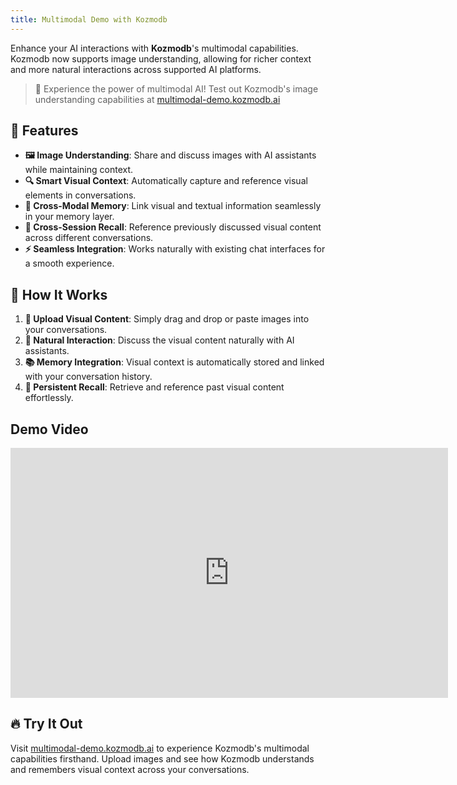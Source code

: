 ```yaml
---
title: Multimodal Demo with Kozmodb
---
```


<Snippet file="paper-release.mdx" />

Enhance your AI interactions with **Kozmodb**'s multimodal capabilities. Kozmodb now supports image understanding, allowing for richer context and more natural interactions across supported AI platforms.

> 🎉 Experience the power of multimodal AI! Test out Kozmodb's image understanding capabilities at [multimodal-demo.kozmodb.ai](https://multimodal-demo.kozmodb.ai)

## 🚀 Features

- **🖼️ Image Understanding**: Share and discuss images with AI assistants while maintaining context.
- **🔍 Smart Visual Context**: Automatically capture and reference visual elements in conversations.
- **🔗 Cross-Modal Memory**: Link visual and textual information seamlessly in your memory layer.
- **📌 Cross-Session Recall**: Reference previously discussed visual content across different conversations.
- **⚡ Seamless Integration**: Works naturally with existing chat interfaces for a smooth experience.

## 📖 How It Works

1. **📂 Upload Visual Content**: Simply drag and drop or paste images into your conversations.
2. **💬 Natural Interaction**: Discuss the visual content naturally with AI assistants.
3. **📚 Memory Integration**: Visual context is automatically stored and linked with your conversation history.
4. **🔄 Persistent Recall**: Retrieve and reference past visual content effortlessly.

## Demo Video

<iframe width="700" height="400" src="https://www.youtube.com/embed/2Md5AEFVpmg?si=rXXupn6CiDUPJsi3" title="YouTube video player" frameborder="0" allow="accelerometer; autoplay; clipboard-write; encrypted-media; gyroscope; picture-in-picture; web-share" referrerpolicy="strict-origin-when-cross-origin" allowfullscreen></iframe>

## 🔥 Try It Out

Visit [multimodal-demo.kozmodb.ai](https://multimodal-demo.kozmodb.ai) to experience Kozmodb's multimodal capabilities firsthand. Upload images and see how Kozmodb understands and remembers visual context across your conversations.

